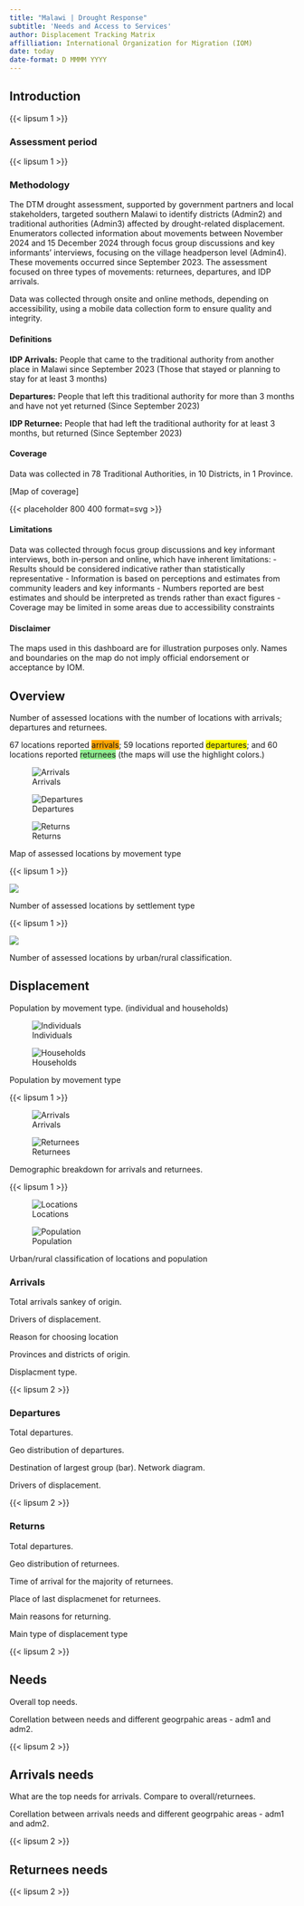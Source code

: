 ```yaml
---
title: "Malawi | Drought Response"
subtitle: 'Needs and Access to Services'
author: Displacement Tracking Matrix
affilliation: International Organization for Migration (IOM)
date: today
date-format: D MMMM YYYY
---
```


## Introduction


{{< lipsum 1 >}}

### Assessment period

{{< lipsum 1 >}}

### Methodology

The DTM drought assessment, supported by government partners and local stakeholders, targeted southern Malawi to identify districts (Admin2) and traditional authorities (Admin3) affected by drought-related displacement. Enumerators collected information about movements between November 2024 and 15 December 2024 through focus group discussions and key informants' interviews, focusing on the village headperson level (Admin4). These movements occurred since September 2023. The assessment focused on three types of movements: returnees, departures, and IDP arrivals.

Data was collected through onsite and online methods, depending on accessibility, using a mobile data collection form to ensure quality and integrity.

#### Definitions

**IDP Arrivals:** People that came to the traditional authority from another place in Malawi since September 2023 (Those that stayed or planning to stay for at least 3 months)

**Departures:** People that left this traditional authority for more than 3 months and have not yet returned (Since September 2023)

**IDP Returnee:** People that had left the traditional authority for at least 3 months, but returned (Since September 2023)

#### Coverage

Data was collected in 78 Traditional Authorities, in 10 Districts, in 1 Province.

[Map of coverage]

{{< placeholder 800 400 format=svg >}}

#### Limitations

Data was collected through focus group discussions and key informant interviews, both in-person and online, which have inherent limitations:
- Results should be considered indicative rather than statistically representative
- Information is based on perceptions and estimates from community leaders and key informants
- Numbers reported are best estimates and should be interpreted as trends rather than exact figures
- Coverage may be limited in some areas due to accessibility constraints

#### Disclaimer
The maps used in this dashboard are for illustration purposes only. Names and boundaries on the map do not imply official endorsement or acceptance by IOM.


## Overview

Number of assessed locations with the number of locations with arrivals; departures and returnees.

67 locations reported [arrivals]{style="background-color: orange;"}; 59 locations reported [departures]{style="background-color: yellow;"}; and 60 locations reported [returnees]{style="background-color: lightgreen;"} (the maps will use the highlight colors.)


::: {#fig-movetype layout-ncol=3}

![Arrivals]({{< placeholder 400 200 format=svg >}}){#fig-map-locations-arrivals .lightbox}

![Departures]({{< placeholder 400 200 format=svg >}}){#fig-map-locations-departures .lightbox}

![Returns]({{< placeholder 400 200 format=svg >}}){#fig-map-locations-returns .lightbox}

Map of assessed locations by movement type
:::

{{< lipsum 1 >}}

::: {#fig-bar-loc-settlementtype}

![]({{< placeholder 400 200 format=svg >}}){.lightbox}

Number of assessed locations by settlement type

:::

::: {#fig-bar-loc-urban}

{{< lipsum 1 >}}

![]({{< placeholder 400 200 format=svg >}}){.lightbox}

Number of assessed locations by urban/rural classification.

:::



## Displacement

Population by movement type. (individual and households)

::: {#fig-movetype layout-ncol=2}

![Individuals]({{< placeholder 400 200 format=svg >}}){#fig-movement-type-individuals}

![Households]({{< placeholder 400 200 format=svg >}}){#fig-movement-type-households}


Population by movement type
:::

{{< lipsum 1 >}}

::: {#fig-pie-demographics layout-ncol=2}

![Arrivals]({{< placeholder 400 200 format=svg >}}){#fig-pie-demographics-arrivals}

![Returnees]({{< placeholder 400 200 format=svg >}}){#fig-pie-demographics-returnees}


Demographic breakdown for arrivals and returnees.
:::

{{< lipsum  1 >}}

::: {#fig-bar-loc-urban layout-ncol=2}

![Locations]({{< placeholder 400 200 format=svg >}}){#fig-bar-loc-urban}

![Population]({{< placeholder 400 200 format=svg >}}){#fig-bar-pop-urban}


Urban/rural classification of locations and population

:::


### Arrivals

Total arrivals sankey of origin.

Drivers of displacement.

Reason for choosing location

Provinces and districts of origin.

Displacment type.

{{< lipsum 2 >}}

### Departures

Total departures.

Geo distribution of departures.

Destination of largest group (bar). Network diagram.

Drivers of displacement.

{{< lipsum 2 >}}

### Returns

Total departures.

Geo distribution of returnees.

Time of arrival for the majority of returnees.

Place of last displacmenet for returnees.

Main reasons for returning.

Main type of displacement type

{{< lipsum 2 >}}

## Needs

Overall top needs.

Corellation between needs and different geogrpahic areas - adm1 and adm2.

{{< lipsum 2 >}}

## Arrivals needs

What are the top needs for arrivals. Compare to overall/returnees.

Corellation between arrivals needs and different geogrpahic areas - adm1 and adm2.



{{< lipsum 2 >}}

## Returnees needs

{{< lipsum 2 >}}
